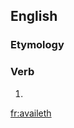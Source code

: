 ==English==

===Etymology===
{{suffix|avail|eth}}

===Verb===
{{en-verb form}}

# {{archaic third-person singular of|avail}}

[[fr:availeth]]
